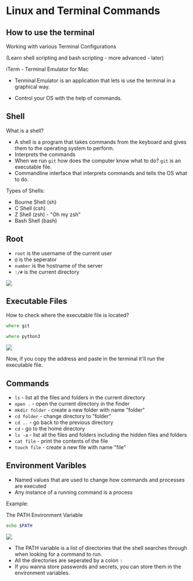 # Linux and Terminal Commands

## How to use the terminal

Working with various Terminal Configurations

(Learn shell scripting and bash scripting - more advanced - later)

iTerm - Terminal Emulator for Mac
- Terminal Emulator is an application that lets is use the terminal in a graphical way.

- Control your OS with the help of commands.

## Shell

What is a shell?

- A shell is a program that takes commands from the keyboard and gives them to the operating system to perform.
- Interprets the commands
- When we run `git` how does the computer know what to do? `git` is an executable file.
- Commandline interface that interprets commands and tells the OS what to do.

Types of Shells:
- Bourne Shell (sh)
- C Shell (csh)
- Z Shell (zsh) - "Oh my zsh"
- Bash Shell (bash)

## Root

- `root` is the username of the current user
- `@` is the seperator
- `number` is the hostname of the server
- `:/#` is the current directory

<img src="./Assets/root.png">

## Executable Files

How to check where the executable file is located?

```zsh
where git
```
```zsh
where python3
```

<img src="./Assets/where-executable.png">

Now, if you copy the address and paste in the terminal it'll run the executable file.

## Commands

- `ls` - list all the files and folders in the current directory
- `open .` - open the current directory in the finder
- `mkdir folder` - create a new folder with name "folder"
- `cd folder` - change directory to "folder"
- `cd ..` - go back to the previous directory
- `cd` - go to the home directory
- `ls -a` - list all the files and folders including the hidden files and folders
-  `cat file` - print the contents of the file
- `touch file` - create a new file with name "file"

## Environment Varibles

- Named values that are used to change how commands and processes are executed
- Any instance of a running command is a process

Example:

The PATH Environment Variable 
```zsh
echo $PATH
``` 
<img src="./Assets/path.png">

- The PATH variable is a list of directories that the shell searches through when looking for a command to run.
- All the directories are seperated by a colon `:`
- If you wanna store passwords and secrets, you can store them in the environment variables.

